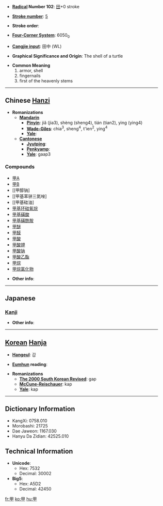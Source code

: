* '''[[Wiktionary:Chinese radical index| Radical]] Number 102''': [[Wiktionary:Chinese radical index 田|田]]+0 stroke

* '''[[Wiktionary:Chinese total strokes index|Stroke number]]''': [[Wiktionary:Chinese total strokes index 5|5]]

* '''Stroke order''': 

* '''[[Wiktionary:Chinese four corner index|Four-Corner System]]''': 6050<sub>0</sub>

* '''[[Wiktionary:Chinese Cangjie index|Cangjie input]]''': 田中 (WL)

* '''Graphical Significance and Origin''': The shell of a turtle

* '''Common Meaning'''
*#armor, shell
*# fingernails
*# first of the heavenly stems


----

== Chinese [[Hanzi]] ==

* '''Romanizations'''
** '''[[Mandarin]]'''
*** '''[[Pinyin]]''': jiǎ (jia3), shèng (sheng4), tián (tian2), yìng (ying4)
*** '''[[Wade-Giles]]''': chia<sup>3</sup>, sheng<sup>4</sup>, t'ien<sup>2</sup>, ying<sup>4</sup>
*** '''[[Yale]]''': 
** '''[[Cantonese]]'''
*** '''[[Jyutping]]''':
*** '''[[Penkyamp]]''': 
*** '''[[Yale]]''': gaap3

===Compounds===
*[[甲A]]
*[[甲B]]
*[[甲醇钠]
*[[甲基苯骈三氮唑]
*[[甲基硅油]
*[[甲基环硅氧烷]]
*[[甲基磺酸]]
*[[甲基磺酰胺]]
*[[甲醚]]
*[[甲醛]]
*[[甲酸]]
*[[甲酸钾]]
*[[甲酸钠]]
*[[甲酸乙酯]]
*[[甲烷]]
*[[甲烷氯化物]]


* '''Other info''': 

----

==Japanese==
===[[Kanji]]===
{{kanji|on readings=[[こう]] (kō), [[かん]] (kan)
|kun readings=[[よろい]] (yoroi), [[つめ]] (tsume), [[きのえ]] (kinoe)
}}

* '''Other info''':  

----

== [[Korean]] [[Hanja]] ==

* '''[[Hangeul]]''': 갑

* '''[[Eumhun]] reading''': 

* '''Romanizations'''
** '''[[The 2000 South Korean Revised Romanization|The 2000 South Korean Revised]]''': gap
** '''[[McCune-Reischauer]]''': kap
** '''[[Yale]]''': kap

----

== Dictionary Information ==

* KangXi: 0758.010
* Morobashi: 21725
* Dae Jaweon: 1167.030
* Hanyu Da Zidian: 42525.010

== Technical Information ==

* '''Unicode''':
** Hex: 7532
** Decimal: 30002
* '''Big5''':
** Hex: A5D2
** Decimal: 42450

[[fr:甲]]
[[ko:甲]]
[[hu:甲]]